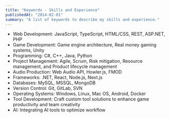 ```yaml
---
title: "Keywords - Skills and Experience"
publishedAt: "2014-02-01"
summary: "A list of keywords to describe my skills and experience."
---
```


- Web Development: JavaScript, TypeScript, HTML/CSS, REST, ASP.NET, PHP
- Game Development: Game engine architecture, Real money gaming systems, Unity
- Programming: C#, C++, Java, Python
- Project Management: Agile, Scrum, Risk mitigation, Resource management, and Product lifecycle management
- Audio Production: Web Audio API, Howler.js, FMOD
- Frameworks: .NET, React, Node.js, Next.js
- Databases: MySQL, MSSQL, MongoDB
- Version Control: Git, GitLab, SVN
- Operating Systems: Windows, Linux, Mac OS, Android, Docker
- Tool Development: Craft custom tool solutions to enhance game productivity and team creativity
- AI: Integrating AI tools to optimize workflow

